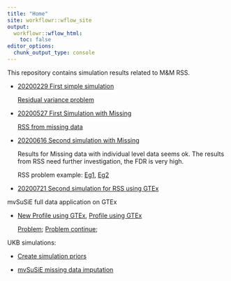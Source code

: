```yaml
---
title: "Home"
site: workflowr::wflow_site
output:
  workflowr::wflow_html:
    toc: false
editor_options:
  chunk_output_type: console
---
```


This repository contains simulation results related to M&M RSS.

* [20200229 First simple simulation](mmbr_rss_simulation_1.html)

    [Residual variance problem](mmbr_rss_simulation_1_problem.html)
    
* [20200527 First Simulation with Missing](mmbr_missing_1.html)

    [RSS from missing data](mmbr_rss_missing_1.html)

* [20200616 Second simulation with Missing](mmbr_missing_0616.html)

    Results for Missing data with individual level data seems ok. The results from RSS need further investigation, the FDR is very high.
    
    RSS problem example: [Eg1](mmbr_missing_rss_problem1.html), [Eg2](mmbr_missing_rss_problem2.html)

* [20200721 Second simulation for RSS using GTEx](mmbr_rss_simulation_3.html)


mvSuSiE full data application on GTEx

* [New Profile using GTEx](GTExprofile2.html), [Profile using GTEx](GTExprofile.html)

    [Problem](GTExprofileProblem.html); [Problem continue](GTExprofileProblem2.html); 
    
    
UKB simulations:

* [Create simulation priors](create_simulation_priors.html)



* [mvSuSiE missing data imputation](mmbr_missing_imputation.html)

